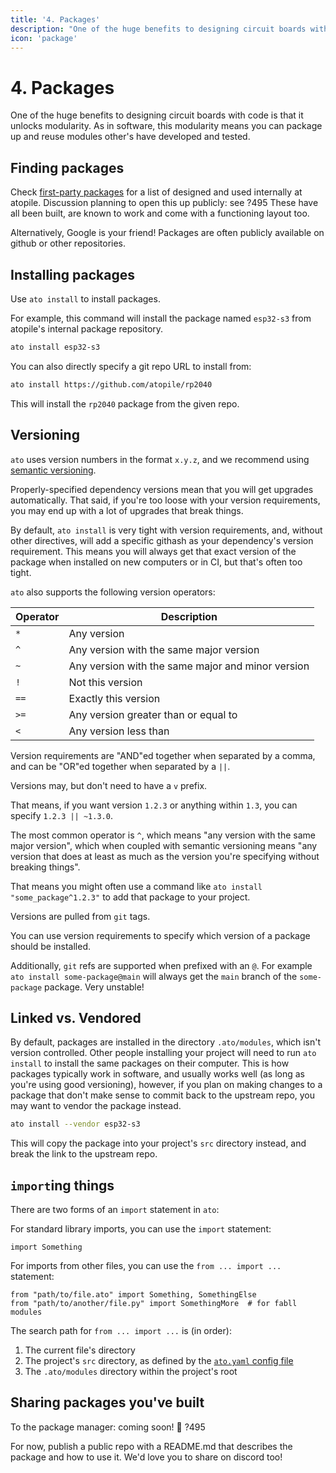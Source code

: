 ```yaml
---
title: '4. Packages'
description: "One of the huge benefits to designing circuit boards with code is that it unlocks modularity. As in software, this modularity means you can package up and reuse modules other's have developed and tested."
icon: 'package'
---
```


# 4. Packages

One of the huge benefits to designing circuit boards with code is that it unlocks modularity. As in software, this modularity means you can package up and reuse modules other's have developed and tested.

## Finding packages

Check [first-party packages](https://packages.atopile.io/) for a list of designed and used internally at atopile. Discussion planning to open this up publicly: see ?495
These have all been built, are known to work and come with a functioning layout too.

Alternatively, Google is your friend! Packages are often publicly available on github or other repositories.

## Installing packages

Use `ato install` to install packages.

For example, this command will install the package named `esp32-s3` from atopile's internal package repository.

```bash
ato install esp32-s3
```

You can also directly specify a git repo URL to install from:

```bash
ato install https://github.com/atopile/rp2040
```

This will install the `rp2040` package from the given repo.

## Versioning

`ato` uses version numbers in the format `x.y.z`, and we recommend using [semantic versioning](https://semver.org/).

Properly-specified dependency versions mean that you will get upgrades automatically. That said, if you're too loose with your version requirements, you may end up with a lot of upgrades that break things.

By default, `ato install` is very tight with version requirements, and, without other directives, will add a specific githash as your dependency's version requirement. This means you will always get that exact version of the package when installed on new computers or in CI, but that's often too tight.

`ato` also supports the following version operators:

| Operator | Description                                       |
| -------- | ------------------------------------------------- |
| `*`      | Any version                                       |
| `^`      | Any version with the same major version           |
| `~`      | Any version with the same major and minor version |
| `!`      | Not this version                                  |
| `==`     | Exactly this version                              |
| `>=`     | Any version greater than or equal to              |
| `<`      | Any version less than                             |

Version requirements are "AND"ed together when separated by a comma, and can be "OR"ed together when separated by a `||`.

Versions may, but don't need to have a `v` prefix.

That means, if you want version `1.2.3` or anything within `1.3`, you can specify `1.2.3 || ~1.3.0`.

The most common operator is `^`, which means "any version with the same major version", which when coupled with semantic versioning means "any version that does at least as much as the version you're specifying without breaking things".

That means you might often use a command like `ato install "some_package^1.2.3"` to add that package to your project.

Versions are pulled from `git` tags.

You can use version requirements to specify which version of a package should be installed.

Additionally, `git` refs are supported when prefixed with an `@`. For example `ato install some-package@main` will always get the `main` branch of the `some-package` package. Very unstable!

## Linked vs. Vendored

By default, packages are installed in the directory `.ato/modules`, which isn't version controlled. Other people installing your project will need to run `ato install` to install the same packages on their computer. This is how packages typically work in software, and usually works well (as long as you're using good versioning), however, if you plan on making changes to a package that don't make sense to commit back to the upstream repo, you may want to vendor the package instead.

```bash
ato install --vendor esp32-s3
```

This will copy the package into your project's `src` directory instead, and break the link to the upstream repo.


## `import`ing things

There are two forms of an `import` statement in `ato`:

For standard library imports, you can use the `import` statement:

```ato
import Something
```

For imports from other files, you can use the `from ... import ...` statement:

```ato
from "path/to/file.ato" import Something, SomethingElse
from "path/to/another/file.py" import SomethingMore  # for fabll modules
```

The search path for `from ... import ...` is (in order):

1. The current file's directory
2. The project's `src` directory, as defined by the [`ato.yaml` config file](../reference/config.md#paths.src)
3. The `.ato/modules` directory within the project's root


## Sharing packages you've built

To the package manager: coming soon! :rocket: ?495

For now, publish a public repo with a README.md that describes the package and how to use it.
We'd love you to share on discord too!
